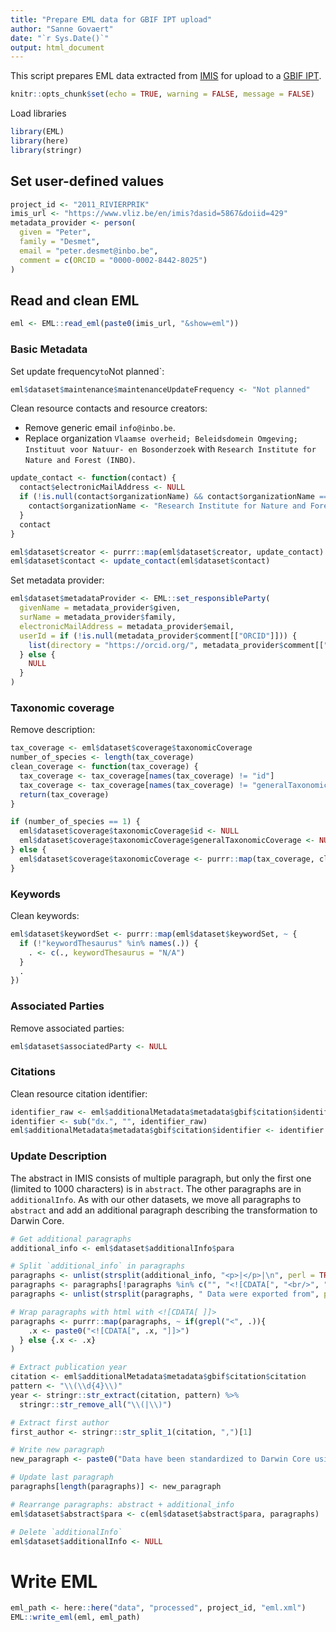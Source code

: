 ```yaml
---
title: "Prepare EML data for GBIF IPT upload"
author: "Sanne Govaert"
date: "`r Sys.Date()`"
output: html_document
---
```


This script prepares EML data extracted from [IMIS](https://www.vliz.be/en/imis?module=dataset) for upload to a [GBIF IPT](https://gbif.org/ipt).

```r
knitr::opts_chunk$set(echo = TRUE, warning = FALSE, message = FALSE)
```

Load libraries

```r
library(EML)
library(here)
library(stringr)
```

## Set user-defined values

```r
project_id <- "2011_RIVIERPRIK"
imis_url <- "https://www.vliz.be/en/imis?dasid=5867&doiid=429"
metadata_provider <- person(
  given = "Peter",
  family = "Desmet",
  email = "peter.desmet@inbo.be",
  comment = c(ORCID = "0000-0002-8442-8025")
)
```

## Read and clean EML 

```r
eml <- EML::read_eml(paste0(imis_url, "&show=eml"))
```

### Basic Metadata

Set update frequency` to `Not planned`:

```r
eml$dataset$maintenance$maintenanceUpdateFrequency <- "Not planned"
```

Clean resource contacts and resource creators:

- Remove generic email `info@inbo.be`.
- Replace organization `Vlaamse overheid; Beleidsdomein Omgeving; Instituut voor Natuur- en Bosonderzoek` with `Research Institute for Nature and Forest (INBO)`.

```r
update_contact <- function(contact) {
  contact$electronicMailAddress <- NULL
  if (!is.null(contact$organizationName) && contact$organizationName == "Vlaamse overheid; Beleidsdomein Omgeving; Instituut voor Natuur- en Bosonderzoek") {
    contact$organizationName <- "Research Institute for Nature and Forest (INBO)"
  }
  contact
}

eml$dataset$creator <- purrr::map(eml$dataset$creator, update_contact)
eml$dataset$contact <- update_contact(eml$dataset$contact)
```

Set metadata provider:

```r
eml$dataset$metadataProvider <- EML::set_responsibleParty(
  givenName = metadata_provider$given,
  surName = metadata_provider$family,
  electronicMailAddress = metadata_provider$email,
  userId = if (!is.null(metadata_provider$comment[["ORCID"]])) {
    list(directory = "https://orcid.org/", metadata_provider$comment[["ORCID"]])
  } else {
    NULL
  }
)
```

### Taxonomic coverage

Remove description:

```r
tax_coverage <- eml$dataset$coverage$taxonomicCoverage
number_of_species <- length(tax_coverage)
clean_coverage <- function(tax_coverage) {
  tax_coverage <- tax_coverage[names(tax_coverage) != "id"]
  tax_coverage <- tax_coverage[names(tax_coverage) != "generalTaxonomicCoverage"]
  return(tax_coverage)
}

if (number_of_species == 1) {
  eml$dataset$coverage$taxonomicCoverage$id <- NULL
  eml$dataset$coverage$taxonomicCoverage$generalTaxonomicCoverage <- NULL
} else {
  eml$dataset$coverage$taxonomicCoverage <- purrr::map(tax_coverage, clean_coverage)
}
```

### Keywords

Clean keywords:

```r
eml$dataset$keywordSet <- purrr::map(eml$dataset$keywordSet, ~ {
  if (!"keywordThesaurus" %in% names(.)) {
    . <- c(., keywordThesaurus = "N/A")
  }
  .
})
```

### Associated Parties

Remove associated parties:

```r
eml$dataset$associatedParty <- NULL
```

### Citations

Clean resource citation identifier:

```r
identifier_raw <- eml$additionalMetadata$metadata$gbif$citation$identifier
identifier <- sub("dx.", "", identifier_raw)
eml$additionalMetadata$metadata$gbif$citation$identifier <- identifier
```

### Update Description

The abstract in IMIS consists of multiple paragraph, but only the first one (limited to 1000 characters) is in `abstract`. The other paragraphs are in `additionalInfo`. As with our other datasets, we move all paragraphs to `abstract` and add an additional paragraph describing the transformation to Darwin Core.

```r
# Get additional paragraphs
additional_info <- eml$dataset$additionalInfo$para

# Split `additional_info` in paragraphs
paragraphs <- unlist(strsplit(additional_info, "<p>|</p>|\n", perl = TRUE))
paragraphs <- paragraphs[!paragraphs %in% c("", "<![CDATA[", "<br/>", "]]>")]
paragraphs <- unlist(strsplit(paragraphs, " Data were exported from", perl = TRUE))

# Wrap paragraphs with html with <![CDATA[ ]]>
paragraphs <- purrr::map(paragraphs, ~ if(grepl("<", .)){
    .x <- paste0("<![CDATA[", .x, "]]>")
  } else {.x <- .x}
)

# Extract publication year
citation <- eml$additionalMetadata$metadata$gbif$citation$citation
pattern <- "\\(\\d{4}\\)"
year <- stringr::str_extract(citation, pattern) %>% 
  stringr::str_remove_all("\\(|\\)")

# Extract first author
first_author <- stringr::str_split_1(citation, ",")[1]

# Write new paragraph
new_paragraph <- paste0("Data have been standardized to Darwin Core using the <a href=\"https://inbo.github.io/etn/\">etn</a> package and are downsampled to the first detection per hour. The original data are managed in the European Tracking Network data platform (<a href=\"https://lifewatch.be/etn/\">https://lifewatch.be/etn/</a>) and are available in ", first_author, " et al. (", year, ", <a href=\"", identifier, "\">", identifier, "</a>).")

# Update last paragraph
paragraphs[length(paragraphs)] <- new_paragraph

# Rearrange paragraphs: abstract + additional_info
eml$dataset$abstract$para <- c(eml$dataset$abstract$para, paragraphs)

# Delete `additionalInfo`
eml$dataset$additionalInfo <- NULL
```

# Write EML

```r
eml_path <- here::here("data", "processed", project_id, "eml.xml")
EML::write_eml(eml, eml_path)
```
